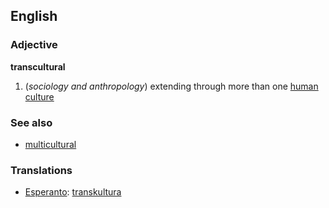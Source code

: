 ==English==
===Adjective===
'''transcultural'''
#(''sociology and anthropology'') extending through more than one [[human]] [[culture]]
===See also===
*[[multicultural]]
===Translations===
*[[Esperanto]]: [[transkultura]]